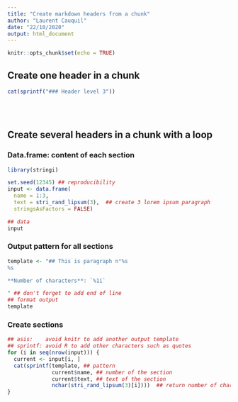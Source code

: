 ```yaml
---
title: "Create markdown headers from a chunk"
author: "Laurent Cauquil"
date: "22/10/2020"
output: html_document
---
```


```r
knitr::opts_chunk$set(echo = TRUE)
```

## Create one header in a chunk
```r
cat(sprintf("### Header level 3"))
```

<Br><Br>

## Create several headers in a chunk with a loop

### Data.frame: content of each section
```r
library(stringi)

set.seed(12345) ## reproducibility
input <- data.frame(
  name = 1:3,
  text = stri_rand_lipsum(3),  ## create 3 lorem ipsum paragraph
  stringsAsFactors = FALSE)

## data
input
```

### Output pattern for all sections
```r
template <- "## This is paragraph n°%s
%s

**Number of characters**: `%1i`

" ## don't forget to add end of line
## format output
template
```

### Create sections
```r
## asis:    avoid knitr to add another output template
## sprintf: avoid R to add other characters such as quotes
for (i in seq(nrow(input))) {
  current <- input[i, ]
  cat(sprintf(template, ## pattern
              current$name, ## number of the section
              current$text, ## text of the section
              nchar(stri_rand_lipsum(3)[i])))  ## return number of characters for each section
}
```

